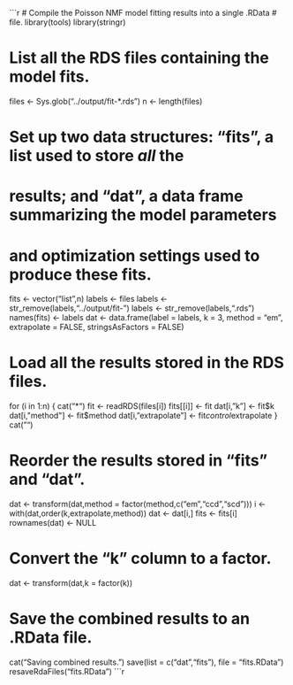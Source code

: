 ```r
# Compile the Poisson NMF model fitting results into a single .RData
# file.
library(tools)
library(stringr)

# List all the RDS files containing the model fits.
files <- Sys.glob("../output/fit-*.rds")
n     <- length(files)

# Set up two data structures: "fits", a list used to store *all* the
# results; and "dat", a data frame summarizing the model parameters
# and optimization settings used to produce these fits.
fits   <- vector("list",n)
labels <- files
labels <- str_remove(labels,"../output/fit-")
labels <- str_remove(labels,".rds")
names(fits) <- labels
dat    <- data.frame(label       = labels,
                     k           = 3,
                     method      = "em",
                     extrapolate = FALSE,
                     stringsAsFactors = FALSE)

# Load all the results stored in the RDS files.
for (i in 1:n) {
  cat("*")
  fit                  <- readRDS(files[i])
  fits[[i]]            <- fit
  dat[i,"k"]           <- fit$k
  dat[i,"method"]      <- fit$method
  dat[i,"extrapolate"] <- fit$control$extrapolate
}
cat("\n")

# Reorder the results stored in "fits" and "dat".
dat  <- transform(dat,method = factor(method,c("em","ccd","scd")))
i    <- with(dat,order(k,extrapolate,method))
dat  <- dat[i,]
fits <- fits[i]
rownames(dat) <- NULL

# Convert the "k" column to a factor.
dat <- transform(dat,k = factor(k))

# Save the combined results to an .RData file.
cat("Saving combined results.\n")
save(list = c("dat","fits"),
     file = "fits.RData")
resaveRdaFiles("fits.RData")
```r

